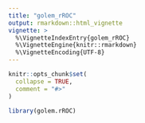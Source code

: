 ```yaml
---
title: "golem_rROC"
output: rmarkdown::html_vignette
vignette: >
  %\VignetteIndexEntry{golem_rROC}
  %\VignetteEngine{knitr::rmarkdown}
  %\VignetteEncoding{UTF-8}
---
```


```r
knitr::opts_chunk$set(
  collapse = TRUE,
  comment = "#>"
)
```

```r
library(golem.rROC)


```
